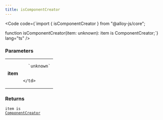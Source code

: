 ```yaml
---
title: isComponentCreator
---
```







<Code code={`import { isComponentCreator } from "@alloy-js/core";

function isComponentCreator(item: unknown): item is ComponentCreator;`} lang="ts" />

### Parameters

<table>
  <tr>
    <td style="text-align: right;font-weight: bold;">item</td>
    <td>
    
      `unknown`
      
      
    </td>
  </tr>
</table>



### Returns

<code>item is <a href="../../types/componentcreator/">ComponentCreator</a></code>








